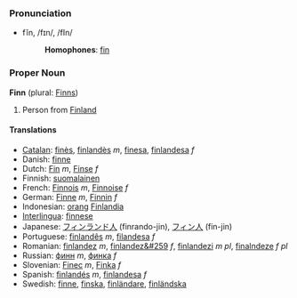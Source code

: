 === Pronunciation ===
*fĭn, /fɪn/, /fIn/
*:'''Homophones''': [[fin]]

=== Proper Noun ===
'''Finn''' (plural: [[Finns]])

# Person from [[Finland]]

==== Translations ====
*[[Catalan]]: [[finès]], [[finlandès]] ''m'', [[finesa]], [[finlandesa]] ''f''
*Danish: [[finne]]
*Dutch: [[Fin]] ''m'', [[Finse]] ''f''
*Finnish: [[suomalainen]]
*French: [[Finnois]] ''m'', [[Finnoise]] ''f''
*German: [[Finne]] ''m'', [[Finnin]] ''f''
*Indonesian: [[orang]] [[Finlandia]]
*[[Interlingua]]: [[finnese]]
*Japanese: [[フィンランド人]] (finrando-jin), [[フィン人]] (fin-jin)
*Portuguese: [[finlandês]] ''m'', [[filandesa]] ''f''
*Romanian: [[finlandez]] ''m'', [[finlandez&#259]] ''f'', [[finlandezi]] ''m pl'', [[finalndeze]] ''f pl''
*Russian: [[финн]] ''m'', [[финка]] ''f''
*Slovenian: [[Finec]] ''m'', [[Finka]] ''f''
*Spanish: [[finlandés]] ''m'', [[finlandesa]] ''f''
*Swedish: [[finne]], [[finska]], [[finländare]], [[finländska]]